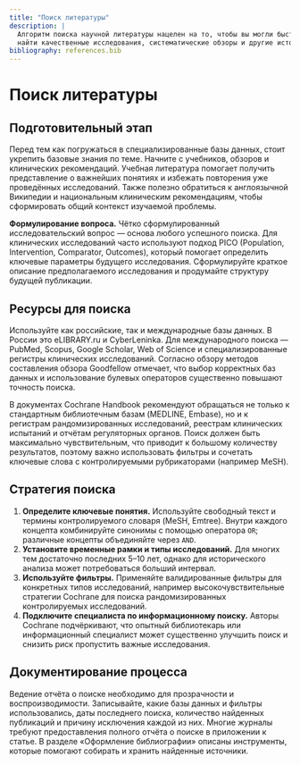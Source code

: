 ```yaml
---
title: "Поиск литературы"
description: |
  Алгоритм поиска научной литературы нацелен на то, чтобы вы могли быстро
  найти качественные исследования, систематические обзоры и другие источники.
bibliography: references.bib
---
```


# Поиск литературы {#sec-literature_search}

## Подготовительный этап

Перед тем как погружаться в специализированные базы данных, стоит укрепить базовые знания по теме. Начните с учебников, обзоров и клинических рекомендаций. Учебная литература помогает получить представление о важнейших понятиях и избежать повторения уже проведённых исследований. Также полезно обратиться к англоязычной Википедии и национальным клиническим рекомендациям, чтобы сформировать общий контекст изучаемой проблемы.

**Формулирование вопроса.** Чётко сформулированный исследовательский вопрос — основа любого успешного поиска. Для клинических исследований часто используют подход PICO (Population, Intervention, Comparator, Outcomes), который помогает определить ключевые параметры будущего исследования. Сформулируйте краткое описание предполагаемого исследования и продумайте структуру будущей публикации.

## Ресурсы для поиска

Используйте как российские, так и международные базы данных. В России это eLIBRARY.ru и CyberLeninka. Для международного поиска — PubMed, Scopus, Google Scholar, Web of Science и специализированные регистры клинических исследований. Согласно обзору методов составления обзора Goodfellow отмечает, что выбор корректных баз данных и использование булевых операторов существенно повышают точность поиска.

В документах Cochrane Handbook рекомендуют обращаться не только к стандартным библиотечным базам (MEDLINE, Embase), но и к регистрам рандомизированных исследований, реестрам клинических испытаний и отчётам регуляторных органов. Поиск должен быть максимально чувствительным, что приводит к большому количеству результатов, поэтому важно использовать фильтры и сочетать ключевые слова с контролируемыми рубрикаторами (например MeSH).

## Стратегия поиска

1.  **Определите ключевые понятия.** Используйте свободный текст и термины контролируемого словаря (MeSH, Emtree). Внутри каждого концепта комбинируйте синонимы с помощью оператора `OR`; различные концепты объединяйте через `AND`.
2.  **Установите временные рамки и типы исследований.** Для многих тем достаточно последних 5–10 лет, однако для исторического анализа может потребоваться больший интервал.
3.  **Используйте фильтры.** Применяйте валидированные фильтры для конкретных типов исследований, например высокочувствительные стратегии Cochrane для поиска рандомизированных контролируемых исследований.
4.  **Подключите специалиста по информационному поиску.** Авторы Cochrane подчёркивают, что опытный библиотекарь или информационный специалист может существенно улучшить поиск и снизить риск пропустить важные исследования.

## Документирование процесса

Ведение отчёта о поиске необходимо для прозрачности и воспроизводимости. Записывайте, какие базы данных и фильтры использовались, даты последнего поиска, количество найденных публикаций и причину исключения каждой из них. Многие журналы требуют предоставления полного отчёта о поиске в приложении к статье. В разделе «Оформление библиографии» описаны инструменты, которые помогают собирать и хранить найденные источники.